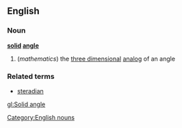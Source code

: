 ==English==
===Noun===
{{wikipedia}}
'''[[solid]] [[angle]]'''
#(''mathematics'') the [[three dimensional]] [[analog]] of an angle
===Related terms===
*[[steradian]]
[[Category:English nouns]]

[[gl:Solid angle]]
